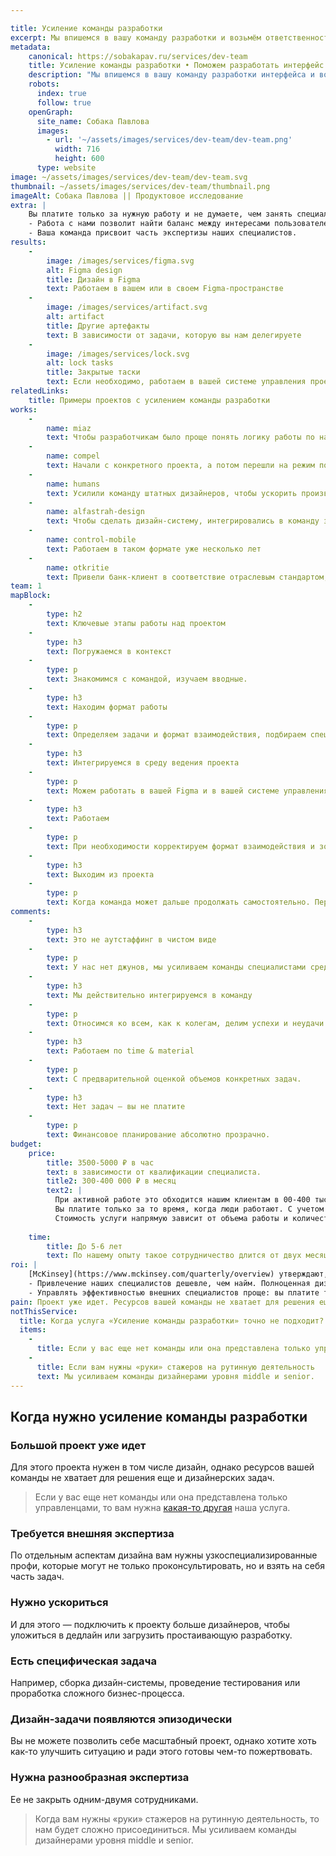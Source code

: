 ```yaml
---

title: Усиление команды разработки
excerpt: Мы впишемся в вашу команду разработки и возьмём ответственность за дизайн-задачи в проекте. Частично или полностью, от больших до крохотных.
metadata:
    canonical: https://sobakapav.ru/services/dev-team
    title: Усиление команды разработки • Поможем разработать интерфейс
    description: "Мы впишемся в вашу команду разработки интерфейса и возьмём ответственность за дизайн-задачи в проекте. Частично или полностью, от больших до крохотных."
    robots:
      index: true
      follow: true
    openGraph:
      site_name: Собака Павлова
      images:
        - url: '~/assets/images/services/dev-team/dev-team.png'
          width: 716
          height: 600
      type: website
image: ~/assets/images/services/dev-team/dev-team.svg
thumbnail: ~/assets/images/services/dev-team/thumbnail.png
imageAlt: Собака Павлова || Продуктовое исследование
extra: | 
    Вы платите только за нужную работу и не думаете, чем занять специалистов, когда у них нет задач
    - Работа с нами позволит найти баланс между интересами пользователей и бизнеса.
    - Ваша команда присвоит часть экспертизы наших специалистов. 
results:
    -
        image: /images/services/figma.svg
        alt: Figma design
        title: Дизайн в Figma
        text: Работаем в вашем или в своем Figma-пространстве
    -
        image: /images/services/artifact.svg
        alt: artifact
        title: Другие артефакты
        text: В зависимости от задачи, которую вы нам делегируете
    -
        image: /images/services/lock.svg
        alt: lock tasks
        title: Закрытые таски
        text: Если необходимо, работаем в вашей системе управления проектом
relatedLinks:
    title: Примеры проектов с усилением команды разработки
works:
    -
        name: miaz
        text: Чтобы разработчикам было проще понять логику работы по нашим картинкам и снять с клиента боль объяснений, описали поведение системы в подробной технической записке.
    -
        name: compel
        text: Начали с конкретного проекта, а потом перешли на режим постоянного присутствия в команде.
    -
        name: humans
        text: Усилили команду штатных дизайнеров, чтобы ускорить производство дизайна.   
    -
        name: alfastrah-design
        text: Чтобы сделать дизайн-систему, интегрировались в команду заказчика.
    -
        name: control-mobile
        text: Работаем в таком формате уже несколько лет    
    -
        name: otkritie
        text: Привели банк-клиент в соответствие отраслевым стандартом, усилив экспертизу штатной команды UX-специалистов 
team: 1        
mapBlock:
    -
        type: h2
        text: Ключевые этапы работы над проектом
    -
        type: h3
        text: Погружаемся в контекст
    -
        type: p
        text: Знакомимся с командой, изучаем вводные.
    -
        type: h3
        text: Находим формат работы
    -
        type: p
        text: Определяем задачи и формат взаимодействия, подбираем специалистов. 
    -
        type: h3
        text: Интегрируемся в среду ведения проекта
    -
        type: p
        text: Можем работать в вашей Figma и в вашей системе управления проектом.
    -
        type: h3
        text: Работаем
    -
        type: p
        text: При необходимости корректируем формат взаимодействия и зону ответственности.
    -
        type: h3
        text: Выходим из проекта
    -
        type: p
        text: Когда команда может дальше продолжать самостоятельно. Передаем все наработки.
comments:
    -
        type: h3
        text: Это не аутстаффинг в чистом виде
    -
        type: p
        text: У нас нет джунов, мы усиливаем команды специалистами среднего и высокого уровня.
    -
        type: h3
        text: Мы действительно интегрируемся в команду
    -
        type: p
        text: Относимся ко всем, как к колегам, делим успехи и неудачи. Если вам нужен более формализованное взаимодействие с подрядчиками, то этот формат не подойдет, но мы можем предложить продуктовый дизайн.
    -
        type: h3
        text: Работаем по time & material 
    -
        type: p
        text: С предварительной оценкой объемов конкретных задач.
    -
        type: h3
        text: Нет задач — вы не платите
    -
        type: p
        text: Финансовое планирование абсолютно прозрачно.
budget:
    price:
        title: 3500-5000 ₽ в час
        text: в зависимости от квалификации специалиста.
        title2: 300-400 000 ₽ в месяц
        text2: |
          При активной работе это обходится нашим клиентам в 00-400 тысяч рублей в месяц за команду из 2-3 человек. 
          Вы платите только за то время, когда люди работают. С учетом всех затрат 2-3 штатных специалиста такого уровня обходятся заметно дороже.              
          Стоимость услуги напрямую зависит от объема работы и количества необходимых специалистов.
       
    time:
        title: До 5-6 лет
        text: По нашему опыту такое сотрудничество длится от двух месяцев до 5-6 лет.
roi: | 
    [McKinsey](https://www.mckinsey.com/quarterly/overview) утверждают, что инвестиции в дизайн в целом позволяют компаниям [добиться существенного эффекта](https://www.mckinsey.com/capabilities/mckinsey-design/our-insights/the-business-value-of-design). В случае с усилением команды выгоды легко посчитать, а затраты просто контролировать.
    - Привлечение наших специалистов дешевле, чем найм. Полноценная дизайн-команда — это минимум 3-4 человека разной квалификации со всем набором дополнительных издержек: налоги, стоимость найма, отпусков, больничных, оборудования, лицензий, простоя, увольнения.
    - Управлять эффективностью внешних специалистов проще: вы платите только за нужную работу и не думаете про то, чем занять специалистов, когда у них нет задач. Это позволяет сфокусироваться на проекте, а не на загрузке людей.
pain: Проект уже идет. Ресурсов вашей команды не хватает для решения еще и дизайнерских задач, нужна внешняя экспертиза.
notThisService:
  title: Когда услуга «Усиление команды разработки» точно не подходит?
  items:
    -
      title: Если у вас еще нет команды или она представлена только управленцами
    -
      title: Если вам нужны «руки» стажеров на рутинную деятельность 
      text: Мы усиливаем команды дизайнерами уровня middle и senior.
---
```


## Когда нужно усиление команды разработки

### Большой проект уже идет

Для этого проекта нужен в том числе дизайн, однако ресурсов вашей команды не хватает для решения еще и дизайнерских задач.

> Если у вас еще нет команды или она представлена только управленцами, то вам нужна [какая-то другая](/services) наша услуга.

### Требуется внешняя экспертиза

По отдельным аспектам дизайна вам нужны узкоспециализированные профи, которые могут не только проконсультировать, но и взять на себя часть задач. 

### Нужно ускориться

И для этого — подключить к проекту больше дизайнеров, чтобы уложиться в дедлайн или загрузить простаивающую разработку.

### Есть специфическая задача

Например, сборка дизайн-системы, проведение тестирования или проработка сложного бизнес-процесса.

### Дизайн-задачи появляются эпизодически

Вы не можете позволить себе масштабный проект, однако хотите хоть как-то улучшить ситуацию и ради этого готовы чем-то пожертвовать.

### Нужна разнообразная экспертиза

Ее не закрыть одним-двумя сотрудниками.

> Когда вам нужны «руки» стажеров на рутинную деятельность, то нам будет сложно присоединиться. Мы усиливаем команды дизайнерами уровня middle и senior.
